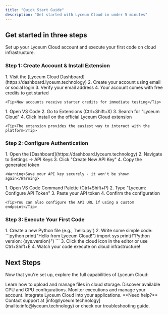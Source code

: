 ```yaml
---
title: "Quick Start Guide"
description: "Get started with Lyceum Cloud in under 5 minutes"
---
```


## Get started in three steps

Set up your Lyceum Cloud account and execute your first code on cloud infrastructure.

### Step 1: Create Account & Install Extension

<AccordionGroup>
  <Accordion icon="user-plus" title="Sign up for Lyceum Cloud">
    1. Visit the [Lyceum Cloud Dashboard](https://dashboard.lyceum.technology)
    2. Create your account using email or social login
    3. Verify your email address
    4. Your account comes with free credits to get started
    
    <Tip>New accounts receive starter credits for immediate testing</Tip>
  </Accordion>
  <Accordion icon="download" title="Install VS Code Extension">
    1. Open VS Code
    2. Go to Extensions (Ctrl+Shift+X)
    3. Search for "Lyceum Cloud"
    4. Click Install on the official Lyceum Cloud extension
    
    <Tip>The extension provides the easiest way to interact with the platform</Tip>
  </Accordion>
</AccordionGroup>

### Step 2: Configure Authentication

<AccordionGroup>
  <Accordion icon="key" title="Get your API token">
    1. Open the [Dashboard](https://dashboard.lyceum.technology)
    2. Navigate to Settings → API Keys
    3. Click "Create New API Key"
    4. Copy the generated token
    
    <Warning>Save your API key securely - it won't be shown again</Warning>
  </Accordion>
  <Accordion icon="settings" title="Configure VS Code">
    1. Open VS Code Command Palette (Ctrl+Shift+P)
    2. Type "Lyceum: Configure API Token"
    3. Paste your API token
    4. Confirm the configuration
    
    <Tip>You can also configure the API URL if using a custom endpoint</Tip>
  </Accordion>
</AccordionGroup>

### Step 3: Execute Your First Code

<Accordion icon="rocket" title="Run code on the cloud">
  1. Create a new Python file (e.g., `hello.py`)
  2. Write some simple code:
     ```python
     print("Hello from Lyceum Cloud!")
     import sys
     print(f"Python version: {sys.version}")
     ```
  3. Click the cloud icon in the editor or use Ctrl+Shift+E
  4. Watch your code execute on cloud infrastructure!
</Accordion>

## Next Steps

Now that you're set up, explore the full capabilities of Lyceum Cloud:

<CardGroup cols={2}>

<Card title="Upload Files" icon="cloud-arrow-up" href="/storage">
  Learn how to upload and manage files in cloud storage.
</Card>

<Card title="Machine Types" icon="server" href="/machine-types">
  Discover available CPU and GPU configurations.
</Card>

<Card title="Web Dashboard" icon="chart-line" href="/web-dashboard">
  Monitor executions and manage your account.
</Card>

<Card title="API Reference" icon="code" href="/api-reference/introduction">
  Integrate Lyceum Cloud into your applications.
</Card>

</CardGroup>

<Note>
  **Need help?** Contact support at [info@lyceum.technology](mailto:info@lyceum.technology) or check our troubleshooting guide.
</Note>
